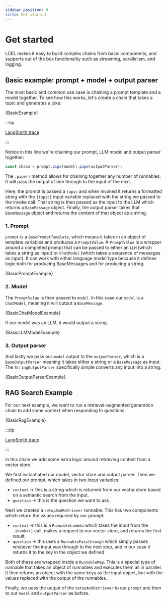 ```yaml
---
sidebar_position: 0
title: Get started
---
```



# Get started

LCEL makes it easy to build complex chains from basic components, and supports out of the box functionality such as streaming, parallelism, and logging.

## Basic example: prompt + model + output parser

The most basic and common use case is chaining a prompt template and a model together. To see how this works, let's create a chain that takes a topic and generates a joke:

<CodeBlock language="typescript">{BasicExample}</CodeBlock>

:::tip

[LangSmith trace](https://smith.langchain.com/public/dcac6d79-5254-4889-a974-4b3abaf605b4/r)

:::

Notice in this line we're chaining our prompt, LLM model and output parser together:

```typescript
const chain = prompt.pipe(model).pipe(outputParser);
```

The `.pipe()` method allows for chaining together any number of runnables. It will pass the output of one through to the input of the next.

Here, the prompt is passed a `topic` and when invoked it returns a formatted string with the `{topic}` input variable replaced with the string we passed to the invoke call.
That string is then passed as the input to the LLM which returns a `BaseMessage` object. Finally, the output parser takes that `BaseMessage` object and returns the content of that object as a string.

### 1. Prompt

`prompt` is a `BasePromptTemplate`, which means it takes in an object of template variables and produces a `PromptValue`.
A `PromptValue` is a wrapper around a completed prompt that can be passed to either an `LLM` (which takes a string as input) or `ChatModel` (which takes a sequence of messages as input).
It can work with either language model type because it defines logic both for producing BaseMessages and for producing a string.

<CodeBlock language="typescript">{BasicPromptExample}</CodeBlock>

### 2. Model

The `PromptValue` is then passed to `model`. In this case our `model` is a `ChatModel`, meaning it will output a `BaseMessage`.

<CodeBlock language="typescript">{BasicChatModelExample}</CodeBlock>

If our model was an LLM, it would output a string.

<CodeBlock language="typescript">{BasicLLMModelExample}</CodeBlock>

### 3. Output parser

And lastly we pass our `model` output to the `outputParser`, which is a `BaseOutputParser` meaning it takes either a string or a `BaseMessage` as input. The `StringOutputParser` specifically simple converts any input into a string.

<CodeBlock language="typescript">{BasicOutputParserExample}</CodeBlock>

## RAG Search Example

For our next example, we want to run a retrieval-augmented generation chain to add some context when responding to questions.

<CodeBlock language="typescript">{BasicRagExample}</CodeBlock>

:::tip

[LangSmith trace](https://smith.langchain.com/public/f0205e20-c46f-47cd-a3a4-6a95451f8a25/r)

:::

In this chain we add some extra logic around retrieving context from a vector store.

We first instantiated our model, vector store and output parser. Then we defined our prompt, which takes in two input variables:

- `context` -> this is a string which is returned from our vector store based on a semantic search from the input.
- `question` -> this is the question we want to ask.

Next we created a `setupAndRetriever` runnable. This has two components which return the values required by our prompt:

- `context` -> this is a `RunnableLambda` which takes the input from the `.invoke()` call, makes a request to our vector store, and returns the first result.
- `question` -> this uses a `RunnablePassthrough` which simply passes whatever the input was through to the next step, and in our case it returns it to the key in the object we defined.

Both of these are wrapped inside a `RunnableMap`. This is a special type of runnable that takes an object of runnables and executes them all in parallel.
It then returns an object with the same keys as the input object, but with the values replaced with the output of the runnables.

Finally, we pass the output of the `setupAndRetriever` to our `prompt` and then to our `model` and `outputParser` as before.
